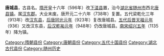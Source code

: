 '''唐城县'''，古县名。[[隋|隋]][[开皇|开皇]]十六年（596年）改[[下溠县|下溠县]]置，治今[[湖北省|湖北省]][[随州市|随州市]]西北[[唐县镇|唐县镇]]。属[[汉东郡|汉东郡]]。大业末废。唐开元二十六年（738年）复置。五代梁乾化三年（913年）改[[汉东县|汉东县]]，[[后唐|后唐]][[同光|同光元年]]（923年）复改唐城县。[[五代十国|五代]][[后晋|后晋]][[天福_(后晋)|天福元年]]（936）又改汉东县，[[後漢|后汉]][[乾祐_(后汉)|乾祐元年]]（948年）仍改唐城县。[[南宋|南宋]][[紹興_(南宋)|绍兴五年]]（1135年）降为镇。 

[[Category:隋朝县份|Category:隋朝县份]]
[[Category:唐朝县份|Category:唐朝县份]]
[[Category:五代十国县份|Category:五代十国县份]]
[[Category:湖北古代县份|Category:湖北古代县份]]
[[Category:随州历史|Category:随州历史]]